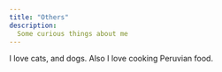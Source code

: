 ```yaml
---
title: "Others"
description: 
  Some curious things about me
---
```


I love cats, and dogs. Also I love cooking Peruvian food.



